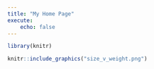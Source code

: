 ```yaml
---
title: "My Home Page"
execute:
    echo: false
---
```


```r
library(knitr)
```

```r
knitr::include_graphics("size_v_weight.png")
```